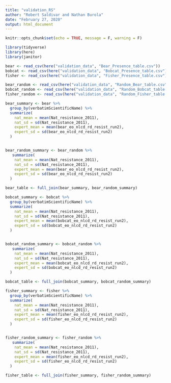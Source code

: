 ```yaml
---
title: "validation_RS"
author: "Robert Saldivar and Nathan Burola"
date: "February 27, 2020"
output: html_document
---
```


```r
knitr::opts_chunk$set(echo = TRUE, message = F, warning = F)
```

```r
library(tidyverse)
library(here)
library(janitor)

bear <- read_csv(here("validation_data", "Bear_Presence_table.csv"))
bobcat <- read_csv(here("validation_data", "Bobcat_Presence_table.csv"))
fisher <- read_csv(here("validation_data", "Fisher_Presence_table.csv"))

bear_random <- read_csv(here("validation_data", "Random_Bear_table.csv"))
bobcat_random <- read_csv(here("validation_data", "Random_Bobcat_table.csv"))
fisher_random <- read_csv(here("validation_data", "Random_Fisher_table.csv"))

```

```r

bear_summary <- bear %>%
  group_by(verbatimScientificName) %>%
  summarize(
    nat_mean = mean(Nat_resistance_2011),
    nat_sd = sd(Nat_resistance_2011),
    expert_mean = mean(bear_eo_nlcd_rd_resist_run2),
    expert_sd = sd(bear_eo_nlcd_rd_resist_run2)
  )


bear_random_summary <- bear_random %>%
   summarize(
    nat_mean = mean(Nat_resistance_2011),
    nat_sd = sd(Nat_resistance_2011),
    expert_mean = mean(bear_eo_nlcd_rd_resist_run2),
    expert_sd = sd(bear_eo_nlcd_rd_resist_run2)
  )

bear_table <- full_join(bear_summary, bear_random_summary)

```

```r

bobcat_summary <- bobcat %>%
  group_by(verbatimScientificName) %>%
  summarize(
    nat_mean = mean(Nat_resistance_2011),
    nat_sd = sd(Nat_resistance_2011),
    expert_mean = mean(bobcat_eo_nlcd_rd_resist_run2),
    expert_sd = sd(bobcat_eo_nlcd_rd_resist_run2)
  )


bobcat_random_summary <- bobcat_random %>%
   summarize(
    nat_mean = mean(Nat_resistance_2011),
    nat_sd = sd(Nat_resistance_2011),
    expert_mean = mean(bobcat_eo_nlcd_rd_resist_run2),
    expert_sd = sd(bobcat_eo_nlcd_rd_resist_run2)
  )

bobcat_table <- full_join(bobcat_summary, bobcat_random_summary)

```

```r
fisher_summary <- fisher %>%
  group_by(verbatimScientificName) %>%
  summarize(
    nat_mean = mean(Nat_resistance_2011),
    nat_sd = sd(Nat_resistance_2011),
    expert_mean = mean(fisher_eo_nlcd_rd_resist_run2),
    expert_sd = sd(fisher_eo_nlcd_rd_resist_run2)
  )


fisher_random_summary <- fisher_random %>%
   summarize(
    nat_mean = mean(Nat_resistance_2011),
    nat_sd = sd(Nat_resistance_2011),
    expert_mean = mean(fisher_eo_nlcd_rd_resist_run2),
    expert_sd = sd(fisher_eo_nlcd_rd_resist_run2)
  )

fisher_table <- full_join(fisher_summary, fisher_random_summary)
```

